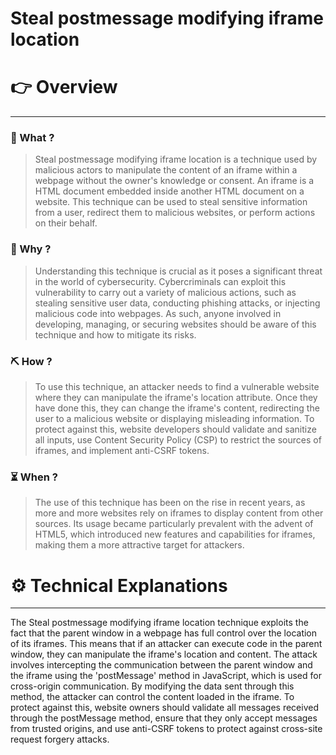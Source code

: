 # Steal postmessage modifying iframe location


# 👉 Overview

---

### 👀 What ?

> Steal postmessage modifying iframe location is a technique used by malicious actors to manipulate the content of an iframe within a webpage without the owner's knowledge or consent. An iframe is a HTML document embedded inside another HTML document on a website. This technique can be used to steal sensitive information from a user, redirect them to malicious websites, or perform actions on their behalf.
> 

### 🧐 Why ?

> Understanding this technique is crucial as it poses a significant threat in the world of cybersecurity. Cybercriminals can exploit this vulnerability to carry out a variety of malicious actions, such as stealing sensitive user data, conducting phishing attacks, or injecting malicious code into webpages. As such, anyone involved in developing, managing, or securing websites should be aware of this technique and how to mitigate its risks.
> 

### ⛏️ How ?

> To use this technique, an attacker needs to find a vulnerable website where they can manipulate the iframe's location attribute. Once they have done this, they can change the iframe's content, redirecting the user to a malicious website or displaying misleading information. To protect against this, website developers should validate and sanitize all inputs, use Content Security Policy (CSP) to restrict the sources of iframes, and implement anti-CSRF tokens.
> 

### ⏳ When ?

> The use of this technique has been on the rise in recent years, as more and more websites rely on iframes to display content from other sources. Its usage became particularly prevalent with the advent of HTML5, which introduced new features and capabilities for iframes, making them a more attractive target for attackers.
> 

# ⚙️ Technical Explanations

---

The Steal postmessage modifying iframe location technique exploits the fact that the parent window in a webpage has full control over the location of its iframes. This means that if an attacker can execute code in the parent window, they can manipulate the iframe's location and content. The attack involves intercepting the communication between the parent window and the iframe using the 'postMessage' method in JavaScript, which is used for cross-origin communication. By modifying the data sent through this method, the attacker can control the content loaded in the iframe. To protect against this, website owners should validate all messages received through the postMessage method, ensure that they only accept messages from trusted origins, and use anti-CSRF tokens to protect against cross-site request forgery attacks.
